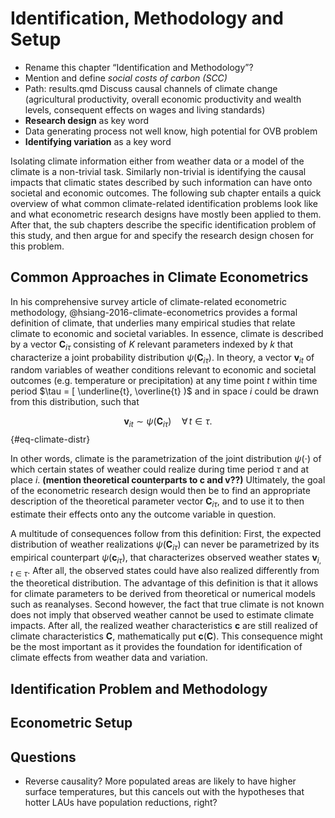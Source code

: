 # Identification, Methodology and Setup

-   Rename this chapter "Identification and Methodology"?
-   Mention and define *social costs of carbon (SCC)*
-   Path: results.qmd Discuss causal channels of climate change (agricultural productivity, overall economic productivity and wealth levels, consequent effects on wages and living standards)
-   **Research design** as key word
-   Data generating process not well know, high potential for OVB problem
-   **Identifying variation** as a key word

Isolating climate information either from weather data or a model of the climate is a non-trivial task.
Similarly non-trivial is identifying the causal impacts that climatic states described by such information can have onto societal and economic outcomes.
The following sub chapter entails a quick overview of what common climate-related identification problems look like and what econometric research designs have mostly been applied to them.
After that, the sub chapters describe the specific identification problem of this study, and then argue for and specify the research design chosen for this problem.

## Common Approaches in Climate Econometrics

In his comprehensive survey article of climate-related econometric methodology, @hsiang-2016-climate-econometrics provides a formal definition of climate, that underlies many empirical studies that relate climate to economic and societal variables.
In essence, climate is described by a vector $\mathbf{C}_{i \tau}$ consisting of $K$ relevant parameters indexed by $k$ that characterize a joint probability distribution $\psi ( \mathbf{C}_{i \tau} )$.
In theory, a vector $\mathbf{v}_{it}$ of random variables of weather conditions relevant to economic and societal outcomes (e.g. temperature or precipitation) at any time point $t$ within time period $\tau = [ \underline{t}, \overline{t} )$ and in space $i$ could be drawn from this distribution, such that

$$
\mathbf{v}_{it} \sim \psi ( \mathbf{C}_{i \tau} ) \quad \forall \, t \in \tau .
$$ {#eq-climate-distr}

In other words, climate is the parametrization of the joint distribution $\psi ( \cdot )$ of which certain states of weather could realize during time period $\tau$ and at place $i$.
**(mention theoretical counterparts to c and v??)** Ultimately, the goal of the econometric research design would then be to find an appropriate description of the theoretical parameter vector $\mathbf{C}_{i \tau}$, and to use it to then estimate their effects onto any the outcome variable in question.

A multitude of consequences follow from this definition: First, the expected distribution of weather realizations $\psi ( \mathbf{C}_{i \tau} )$ can never be parametrized by its empirical counterpart $\psi ( \mathbf{c}_{i \tau} )$, that characterizes observed weather states $\mathbf{v}_{i, t \in \tau}$.
After all, the observed states could have also realized differently from the theoretical distribution.
The advantage of this definition is that it allows for climate parameters to be derived from theoretical or numerical models such as reanalyses.
Second however, the fact that true climate is not known does not imply that observed weather cannot be used to estimate climate impacts.
After all, the realized weather characteristics $\mathbf{c}$ are still realized of climate characteristics $\mathbf{C}$, mathematically put $\mathbf{c} ( \mathbf{C} )$.
This consequence might be the most important as it provides the foundation for identification of climate effects from weather data and variation.

## Identification Problem and Methodology

## Econometric Setup

## Questions

-   Reverse causality? More populated areas are likely to have higher surface temperatures, but this cancels out with the hypotheses that hotter LAUs have population reductions, right?
